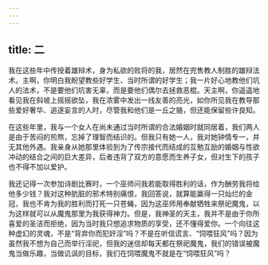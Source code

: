```yaml
---
---
---
```

title: 二
---

我在这些年中传授着雄辩术，身为私欲的败将的我，居然在兜售教人制胜的雄辩法术。主啊，你明白我盼望教些好学生、当时所谓的好学生；我一片好心地教他们坑人的法术，不是要他们坑害无辜，而是要他们偶尔去拯救恶棍。天主啊，你遥遥地看见我在斜坡上摇摇欲坠，我在浓雾中发出一线友善的亮光，如你所见我在教导那些爱好奢华、追逐妄言的人时，尽管我和他们是一丘之貉，但还能保留些许良知。

在这些年里，我与一个女人在尚未通过当时所谓的合法婚姻时就同居着，我们两人是由于苦闷的煎熬，忘掉了理智而结识的。但我只有她一人，我对她钟情专一，并无其他外遇。我亲身从她那里体验到为了传宗接代而结成的互勉互励的婚姻与性欲冲动的结合之间的巨大差异，后者违背了双方的意愿而生养子女，但对生下的孩子也不得不加以爱护。

我还记得一次参加诗剧比赛时，一个巫师问我若能取得胜利的话，作为酬劳我将给他多少钱？我对这种肮脏的邪术特别痛恨，我回答说，就算能赢得一只灿烂的金冠，我也不肯为我的胜利而打死一只苍蝇，因为这巫师用奉献牺牲来祭祀魔鬼，以为这样就可以从魔鬼那里为我获得神力。但是，我神圣的天主，我并不是由于你所喜爱的圣洁而拒绝，因为当时我只想追求物质的享受，还不懂得爱你。一个向往这种虚幻的灵魂，不是“背弃你而犯奸淫”吗？不是在听信谎言、“饲喂狂风”吗？因为虽然我不想为自己而举行淫祀，但我的迷信却每天都在祭祀魔鬼，我们的错误被魔鬼当做乐趣，当做讥讽的目标，我们在饲喂魔鬼不就是在“饲喂狂风”吗？